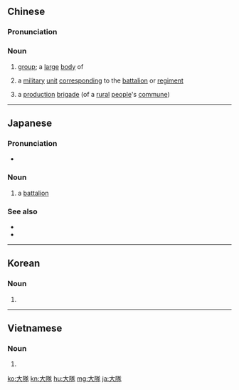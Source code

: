 {{also|大队}}
==Chinese==
{{zh-forms|s=大队}}

===Pronunciation===
{{zh-pron
|m=dàduì
|c=daai6 deoi6-2
|h=pfs=thai-chhui
|mn=tōa-tūi
|cat=n
}}

===Noun===
{{zh-noun}}

# {{lb|zh|Intermediate Mandarin}} [[group]]; a [[large]] [[body]] of
# {{lb|zh|military}} a [[military]] [[unit]] [[corresponding]] to the [[battalion]] or [[regiment]]
# a [[production]] [[brigade]] (of a [[rural]] [[people]]'s [[commune]])

----

==Japanese==
{{wikipedia|lang=ja}}
{{ja-kanjitab|だい|たい|yomi=o}}

===Pronunciation===
{{ja-pron|だいたい|y=o|acc=0}}
* {{hmp|lang=ja|大腿|代替}}

===Noun===
{{ja-noun|だいたい}}

# {{lb|ja|military|sort=たいたい'}} a [[battalion]]

===See also===
* {{ja-r|連%隊|れん%たい}}
* {{ja-r|中%隊|ちゅう%たい}}

----

==Korean==
{{ko-hanjatab}}

===Noun===
{{ko-noun|hangeul=대대|mr=taedae|y=tāytay}}

# {{hanja form of|대대|[[battalion]]}}

----

==Vietnamese==
{{vi-hantutab}}

===Noun===
{{vi-hantu|đại đội}}

# {{han tu form of|đại đội|[[military]] [[company]]}}

[[ko:大隊]]
[[kn:大隊]]
[[hu:大隊]]
[[mg:大隊]]
[[ja:大隊]]